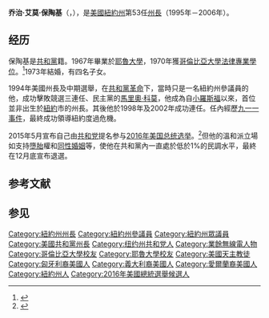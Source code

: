 {{noteTA
|1=zh-hans:保陶基;zh-hant:保陶基;zh-tw:派塔基;
|2=zh:佐治;zh-hans:乔治;zh-hk:佐治;zh-sg:乔治;zh-tw:喬治;zh-cn:乔治
}}
{{Infobox_President
| name         = 乔治·保陶基
| original_name = George Elmer Pataki 
| nationality  = {{USA}}
| image        = Former governor george pataki new york state photo by christopher peterson.jpg 
| order        = 53
| office       = 紐約州州長
| term_start   = 1995年1月1日
| term_end     = 2006年12月31日
| predecessor  = [[馬里奧·科莫|馬里奧·科莫]] 
| successor    = [[艾略特·斯皮策|艾略特·斯皮策]]
| lieutenant   = {{le|贝茜·麦考基·罗斯|Betsy McCaughey Ross}}<br>{{le|玛丽·多诺霍|Mary Donohue}}
| order1       = 
| office1      = 紐約州參議員<br>（37區）
| term_start1  = 1993年1月1日
| term_end1    = 1994年12月31日
| predecessor1 = {{le|玛丽·古德|Mary Goodhue}}
| successor1   = {{le|文森特·莱贝尔|Vincent Leibell}}
| order2       = 
| office2      = 紐約州眾議員<br>（91區）
| term_start2  = 1985年1月1日
| term_end2    = 1992年12月31日
| predecessor2 = {{le|比尔·瑞安|Bill Ryan}}
| successor2   = {{le|文森特·莱贝尔|Vincent Leibell}} 
| order3       = 
| office3      = 
| term_start3  = 
| term_end3    =
| predecessor3 = 
| successor3   =
| country      = {{USA}}
| birth_date   = {{birth_date_and_age|1945|6|24|mf=y}}
| birth_place  = {{USA}}[[紐約州|紐約州]][[皮克斯基尔|皮克斯基尔]]
| spouse       = {{le|利比·保陶基|Libby Rowland}}
| party        = [[共和黨_(美國)|共和黨]] 
| signature    = 
| religion     = [[天主教|天主教]]
}}
'''乔治·艾莫·保陶基'''（{{lang-en|'''George Elmer Pataki'''}}，{{bd|1945年|6月24日|||catIdx=Pataki}}），是[[美國|美國]][[紐約州|紐約州]]第53任[[紐約州州長|州長]]（1995年－2006年）。

==经历==
保陶基是[[共和黨_(美國)|共和黨]]籍。1967年畢業於[[耶魯大學|耶魯大學]]，1970年獲[[哥倫比亞大學|哥倫比亞大學]][[法律專業學位|法律專業學位]]。<ref>{{cite web |url=http://www.ny.gov/governor/firstfamily/patbio.html |title=George Pataki Biography |accessdate=2008-03-13 |deadurl=yes |archiveurl=https://web.archive.org/web/20060415010951/http://www.ny.gov/governor/firstfamily/patbio.html |archivedate=2006-04-15 }}</ref>1973年結婚，有四名子女。

1994年美國州長及中期選舉，在[[共和黨革命|共和黨革命]]下，當時只是一名紐約州參議員的他，成功擊敗競選三連任、民主黨的[[馬里奧·科莫|馬里奧·科莫]]，他成為自[[小羅斯福|小羅斯福]]以來，首位並非出生於[[紐約|紐約]]市的州長。其後他於1998年及2002年成功連任。任內經歷[[九一一事件|九一一事件]]，最終成功領導紐約度過危機。 

2015年5月宣布自己由[[共和党_(美国)|共和党]]提名参与[[2016年美国总统选举|2016年美国总统选举]]。<ref>{{cite news |title=George Pataki makes long-shot bid for President |url=http://edition.cnn.com/2015/05/28/politics/george-pataki-presidential-announcement-2016/ |language=en |author=Theodore Schleifer |publisher=CNN |date=May 28, 2015 |accessdate=2015-05-28 |archive-date=2021-08-14 |archive-url=https://web.archive.org/web/20210814223244/https://edition.cnn.com/2015/05/28/politics/george-pataki-presidential-announcement-2016/ }}</ref>但他的溫和派立場如支持[[墮胎|墮胎]]權和[[同性婚姻|同性婚姻]]等，使他在共和黨內一直處於低於1%的民調水平，最終在12月底宣布退選。

==参考文献==
<div class="references-small">
<references />
</div>
==参见==
{{start box}}
{{s-off}}
{{succession box|[[馬里奧·科莫|馬里奧·科莫]]|[[艾略特·斯皮策|艾略特·斯皮策]]|第53任<br />[[纽约州州长|纽约州州长]]|1995年－2006年|}}
{{end box}}
{{Authority control}}
{{DEFAULTSORT:Pataki, George}}
[[Category:紐約州州長|Category:紐約州州長]]
[[Category:紐約州參議員|Category:紐約州參議員]]
[[Category:紐約州眾議員|Category:紐約州眾議員]]
[[Category:美國共和黨州長|Category:美國共和黨州長]]
[[Category:纽约州共和党人|Category:纽约州共和党人]]
[[Category:業餘無線電人物|Category:業餘無線電人物]]
[[Category:哥倫比亞大學校友|Category:哥倫比亞大學校友]]
[[Category:耶魯大學校友|Category:耶魯大學校友]]
[[Category:美國天主教徒|Category:美國天主教徒]]
[[Category:匈牙利裔美國人|Category:匈牙利裔美國人]]
[[Category:義大利裔美國人|Category:義大利裔美國人]]
[[Category:愛爾蘭裔美國人|Category:愛爾蘭裔美國人]]
[[Category:紐約州人|Category:紐約州人]]
[[Category:2016年美國總統選舉候選人|Category:2016年美國總統選舉候選人]]